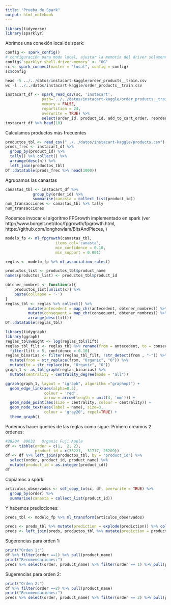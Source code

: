 ```yaml
---
title: "Prueba de Spark"
output: html_notebook
---
```



```r
library(tidyverse)
library(sparklyr)
```

Abrimos una conexión local de spark:

```r
config <- spark_config()
# configuración para modo local, ajustar la memoria del driver solamente
config$`sparklyr.shell.driver-memory` <- "6G"
sc <- spark_connect(master = "local", config = config)
sc$config
```


```r
head -5 ../../datos/instacart-kaggle/order_products__train.csv
wc -l ../../datos/instacart-kaggle/order_products__train.csv
```


```r
instacart_df <- spark_read_csv(sc, 'instacart', 
                path='../../datos/instacart-kaggle/order_products__train.csv',
                memory = FALSE,
                repartition = 24,
                overwrite = TRUE) %>%
                select(order_id, product_id, add_to_cart_order, reordered)
instacart_df %>% head(10)
```

Calculamos productos más frecuentes

```r
productos_tbl <- read_csv("../../datos/instacart-kaggle/products.csv")            
prods_frec <- instacart_df %>% 
  group_by(product_id) %>%
  tally() %>% collect() %>% 
  arrange(desc(n)) %>% 
  left_join(productos_tbl)            
DT::datatable(prods_frec %>% head(1000))
```


Agrupamos las canastas 

```r
canastas_tbl <- instacart_df %>% 
            group_by(order_id) %>%
            summarise(canasta = collect_list(product_id)) 
num_transacciones <- canastas_tbl %>% tally
num_transacciones
```


Podemos invocar el algoritmo FPGrowth implementado en spark (ver http://www.borgelt.net/doc/fpgrowth/fpgrowth.html, https://github.com/longhowlam/BitsAndPieces, )



```r
modelo_fp <- ml_fpgrowth(canastas_tbl, 
                      items_col='canasta', 
                      min_confidence = 0.10,
                      min_support = 0.001)
```


```r
reglas <- modelo_fp %>% ml_association_rules()
```



```r
productos_list <- productos_tbl$product_name
names(productos_list) <- productos_tbl$product_id

obtener_nombres <- function(x){
    productos_list[unlist(x)] %>%
    paste(collapse = '-') 
}
reglas_tbl <- reglas %>% collect() %>% 
          mutate(antecedent = map_chr(antecedent, obtener_nombres)) %>%
          mutate(consequent = map_chr(consequent, obtener_nombres)) %>% 
          arrange(desc(lift))
DT::datatable(reglas_tbl)
```

```r
library(tidygraph)
library(ggraph)
reglas_tbl$weight <- log(reglas_tbl$lift)
reglas_tbl_filt <- reglas_tbl %>% rename(from = antecedent, to = consequent)  %>% 
  filter(lift > 5, confidence > 0.10)
reglas_binarias <- filter(reglas_tbl_filt, !str_detect(from , "-")) %>% 
  mutate(from = str_replace(from, "Organic", "O")) %>% 
  mutate(to = str_replace(to, "Organic", "O")) 
graph_1 <- as_tbl_graph(reglas_binarias) %>%
  mutate(centrality = centrality_degree(mode = "all")) 

ggraph(graph_1, layout = "igraph", algorithm ="graphopt") +
  geom_edge_link(aes(alpha=0.5), 
                 colour = 'red',
                 arrow = arrow(length = unit(4, 'mm'))) + 
  geom_node_point(aes(size = centrality, colour = centrality)) + 
  geom_node_text(aes(label = name), size=3,
                 colour = 'gray20', repel=TRUE) +
  theme_graph()
```

Podemos hacer queries de las reglas como sigue. Primero
creamos 2 órdenes:

```r
#28204	89632	Organic Fuji Apple
df <- tibble(order = c(1,  2, 2), 
             product_id = c(35221,  31717, 26209))
df <- df %>% left_join(productos_tbl, by = "product_id") %>% 
  select(order, product_id, product_name) %>% 
  mutate(product_id = as.integer(product_id))
df
```

Copiamos a spark:

```r
articulos_observados <- sdf_copy_to(sc, df, overwrite = TRUE) %>% 
  group_by(order) %>% 
  summarise(canasta = collect_list(product_id))
```

Y hacemos predicciones:

```r
preds_tbl <- modelo_fp %>% ml_transform(articulos_observados) 
```


```r
preds <- preds_tbl %>% mutate(prediction = explode(prediction)) %>% collect()
preds <- left_join(preds, productos_tbl %>% mutate(prediction = product_id))
```

Sugerencias para orden 1:

```r
print("Orden 1:")
df %>% filter(order ==1) %>% pull(product_name)
print("Recomendaciones:")
preds %>% select(order, product_name) %>% filter(order == 1) %>% pull(product_name)
```

Sugerencias para orden 2:

```r
print("Orden 2:")
df %>% filter(order ==2) %>% pull(product_name)
print("Recomendaciones:")
preds %>% select(order, product_name) %>% filter(order == 2) %>% pull(product_name)
```
